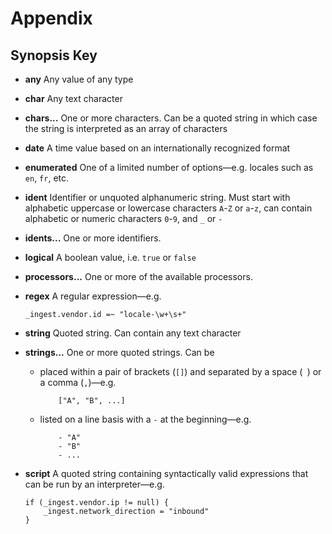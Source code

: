 # Appendix

## Synopsis Key

* **any** Any value of any type

* **char** Any text character

* **chars...** One or more characters. Can be a quoted string in which case the string is interpreted as an array of characters

* **date** A time value based on an internationally recognized format

* **enumerated** One of a limited number of options&mdash;e.g. locales such as `en`, `fr`, etc.

* **ident** Identifier or unquoted alphanumeric string. Must start with alphabetic uppercase or lowercase characters `A`-`Z` or `a`-`z`, can contain alphabetic or numeric characters `0`-`9`, and `_` or `-`

* **idents...** One or more identifiers.

* **logical** A boolean value, i.e. `true` or `false`

* **processors...** One or more of the available processors.

* **regex** A regular expression&mdash;e.g.
	```code
	_ingest.vendor.id =~ "locale-\w+\s+"
	```

* **string** Quoted string. Can contain any text character

* **strings...** One or more quoted strings. Can be
	* placed within a pair of brackets (`[]`) and separated by a space (` `) or a comma (`,`)&mdash;e.g.
		```code
			["A", "B", ...]
		```
	* listed on a line basis with a `-` at the beginning&mdash;e.g.
		```code
			- "A"
			- "B"
			- ...
		```

* **script** A quoted string containing syntactically valid expressions that can be run by an interpreter&mdash;e.g.
	```code
	if (_ingest.vendor.ip != null) {
		_ingest.network_direction = "inbound"
	}
	```
